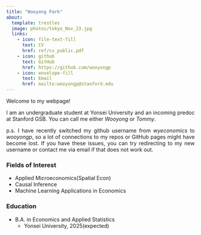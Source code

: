 ```yaml
---
title: "Wooyong Park"
about:
  template: trestles
  image: photos/tokyo_Nov_23.jpg
  links:
    - icon: file-text-fill
      text: CV
      href: ref/cv_public.pdf
    - icon: github
      text: GitHub
      href: https://github.com/wooyongp
    - icon: envelope-fill
      text: Email
      href: mailto:wooyongp@stanford.edu
---
```



Welcome to my webpage!

<p align="justify">
I am an undergraduate student at Yonsei University and an incoming predoc at Stanford GSB.
You can call me either *Wooyong* or *Tommy*.
</p>

<p align="justify">
p.s. I have recently switched my github username from *wyeconomics* to *wooyongp*, so a lot of connections to my repos or GitHub pages might have become lost. If you have these issues, you can try redirecting to my new username or contact me via email if that does not work out.
</p>

### Fields of Interest
- Applied Microeconomics(Spatial Econ)
- Causal Inference
- Machine Learning Applications in Economics

### Education
- B.A. in Economics and Applied Statistics
  + Yonsei University, 2025(expected)
